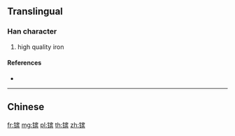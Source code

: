 {{character info/new}}
{{also|鑌}}
==Translingual==

===Han character===
{{Han char|rn=167|rad=钅|as=10|sn=15|four=|canj=CJOC}}

# high quality iron

====References====
* {{Han ref|kx=1328.061|hdz=64245.060|uh=9554|ud=38228}}

----

==Chinese==
{{zh-see|鑌}}

[[fr:镔]]
[[mg:镔]]
[[pl:镔]]
[[th:镔]]
[[zh:镔]]